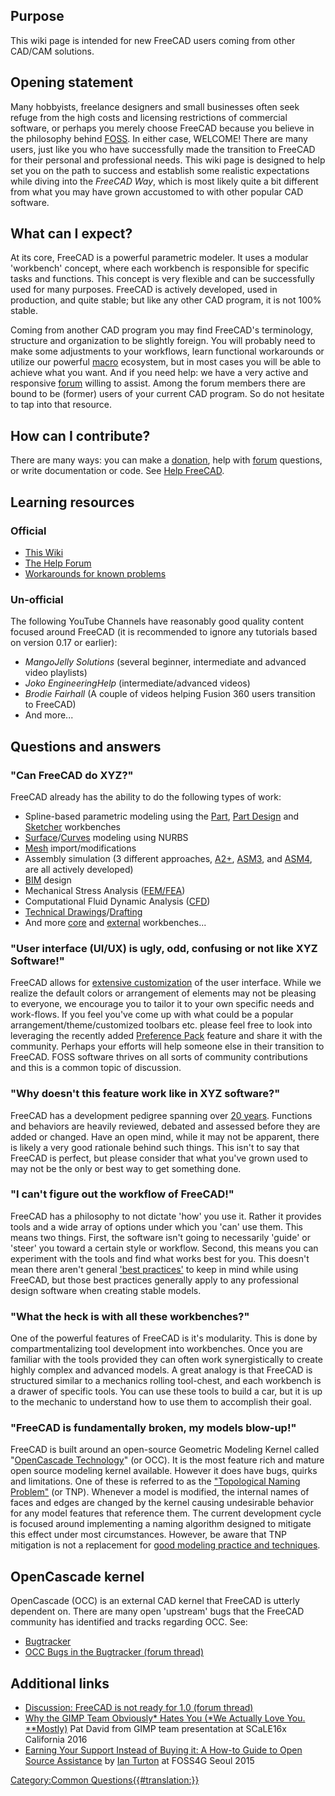 <languages/>
<translate>

<!--T:68-->
{{VeryImportantMessage|While we welcome and encourage community growth and participation, demands, emotional rants and wild claims are generally poorly received as our community is made up of many experienced and passionate supporters of FreeCAD who have heard similar statements many times over. If you find a feature lacking, or something which is annoying for you, we highly encourage you to consider getting engaged with the code itself. FreeCAD is largely developed by a relatively small group of talented people who all have day jobs, families and other interests beyond just programming on-demand. If you have the skills (Python/C++) and motivation to participate, your contributions can help make FreeCAD even better than it is today. You can find tracked bugs/feature requests [https://github.com/FreeCAD/FreeCAD/issues here].}}

</translate>
{{TOCright}}
<translate>

== Purpose == <!--T:37-->

<!--T:38-->
This wiki page is intended for new FreeCAD users coming from other CAD/CAM solutions.

== Opening statement == <!--T:69-->

<!--T:70-->
Many hobbyists, freelance designers and small businesses often seek refuge from the high costs and licensing restrictions of commercial software, or perhaps you merely choose FreeCAD because you believe in the philosophy behind [https://en.wikipedia.org/wiki/FOSS FOSS]. In either case, WELCOME! There are many users, just like you who have successfully made the transition to FreeCAD for their personal and professional needs. This wiki page is designed to help set you on the path to success and establish some realistic expectations while diving into the ''FreeCAD Way'', which is most likely quite a bit different from what you may have grown accustomed to with other popular CAD software.

== What can I expect? == <!--T:43-->

<!--T:44-->
At its core, FreeCAD is a powerful parametric modeler. It uses a modular 'workbench' concept, where each workbench is responsible for specific tasks and functions. This concept is very flexible and can be successfully used for many purposes. FreeCAD is actively developed, used in production, and quite stable; but like any other CAD program, it is not 100% stable.

<!--T:45-->
Coming from another CAD program you may find FreeCAD's terminology, structure and organization to be slightly foreign. You will probably need to make some adjustments to your workflows, learn functional workarounds or utilize our powerful [[Macros|macro]] ecosystem, but in most cases you will be able to achieve what you want. And if you need help: we have a very active and responsive [https://forum.freecad.org/index.php forum] willing to assist. Among the forum members there are bound to be (former) users of your current CAD program. So do not hesitate to tap into that resource.

== How can I contribute? == <!--T:49-->

<!--T:50-->
There are many ways: you can make a [[Donate|donation]], help with [https://forum.freecad.org/index.php forum] questions, or write documentation or code. See [[Help_FreeCAD|Help FreeCAD]].

== Learning resources == <!--T:71-->

=== Official === <!--T:72-->

<!--T:73-->
* [[Main_Page|This Wiki]]
* [https://forum.freecadweb.org/viewforum.php?f=3 The Help Forum]
* [[Workarounds|Workarounds for known problems]]

=== Un-official === <!--T:74-->

<!--T:75-->
The following YouTube Channels have reasonably good quality content focused around FreeCAD (it is recommended to ignore any tutorials based on version 0.17 or earlier):
* ''MangoJelly Solutions'' (several beginner, intermediate and advanced video playlists)
* ''Joko EngineeringHelp'' (intermediate/advanced videos)
* ''Brodie Fairhall'' (A couple of videos helping Fusion 360 users transition to FreeCAD)
* And more...

== Questions and answers == <!--T:76-->

=== "Can FreeCAD do XYZ?" === <!--T:77-->

<!--T:78-->
FreeCAD already has the ability to do the following types of work:
* Spline-based parametric modeling using the [[Part_Workbench|Part]], [[PartDesign_Workbench|Part Design]] and [[Sketcher_Workbench|Sketcher]] workbenches
* [[Surface_Workbench|Surface]]/[[Curves_Workbench|Curves]] modeling using NURBS
* [[Mesh_Workbench|Mesh]] import/modifications
* Assembly simulation (3 different approaches, [[A2plus_Workbench|A2+]],  [[Assembly3_Workbench|ASM3]], and [[Assembly4_Workbench|ASM4]], are all actively developed)
* [[BIM_Workbench|BIM]] design
* Mechanical Stress Analysis ([[FEM_Workbench|FEM/FEA]])
* Computational Fluid Dynamic Analysis ([[Cfd_Workbench|CFD]])
* [[TechDraw_Workbench|Technical Drawings]]/[[Draft_Workbench|Drafting]]
* And more [[Workbenches|core]] and [[External_workbenches|external]] workbenches...

=== "User interface (UI/UX) is ugly, odd, confusing or not like XYZ Software!" === <!--T:79-->

<!--T:80-->
FreeCAD allows for [[Interface_Customization|extensive customization]] of the user interface. While we realize the default colors or arrangement of elements may not be pleasing to everyone, we encourage you to tailor it to your own specific needs and work-flows. If you feel you've come up with what could be a popular arrangement/theme/customized toolbars etc. please feel free to look into leveraging the recently added [[Preference_Packs|Preference Pack]] feature and share it with the community. Perhaps your efforts will help someone else in their transition to FreeCAD. FOSS software thrives on all sorts of community contributions and this is a common topic of discussion.

=== "Why doesn't this feature work like in XYZ software?" === <!--T:81-->

<!--T:82-->
FreeCAD has a development pedigree spanning over [[History|20 years]]. Functions and behaviors are heavily reviewed, debated and assessed before they are added or changed. Have an open mind, while it may not be apparent, there is likely a very good rationale behind such things. This isn't to say that FreeCAD is perfect, but please consider that what you've grown used to may not be the only or best way to get something done.

=== "I can't figure out the workflow of FreeCAD!" === <!--T:83-->

<!--T:84-->
FreeCAD has a philosophy to not dictate 'how' you use it. Rather it provides tools and a wide array of options under which you 'can' use them. This means two things. First, the software isn't going to necessarily 'guide' or 'steer' you toward a certain style or workflow. Second, this means you can experiment with the tools and find what works best for you. This doesn't mean there aren't general [[Feature_editing|'best practices']] to keep in mind while using FreeCAD, but those best practices generally apply to any professional design software when creating stable models.

=== "What the heck is with all these workbenches?" === <!--T:85-->

<!--T:86-->
One of the powerful features of FreeCAD is it's modularity. This is done by compartmentalizing tool development into workbenches. Once you are familiar with the tools provided they can often work synergistically to create highly complex and advanced models. A great analogy is that FreeCAD is structured similar to a mechanics rolling tool-chest, and each workbench is a drawer of specific tools. You can use these tools to build a car, but it is up to the mechanic to understand how to use them to accomplish their goal.

=== "FreeCAD is fundamentally broken, my models blow-up!" === <!--T:87-->

<!--T:88-->
FreeCAD is built around an open-source Geometric Modeling Kernel called "[[OpenCASCADE|OpenCascade Technology]]" (or OCC). It is the most feature rich and mature open source modeling kernel available. However it does have bugs, quirks and limitations. One of these is referred to as the [[Topological_naming_problem|"Topological Naming Problem"]] (or TNP). Whenever a model is modified, the internal names of faces and edges are changed by the kernel causing undesirable behavior for any model features that reference them. The current development cycle is focused around implementing a naming algorithm designed to mitigate this effect under most circumstances. However, be aware that TNP mitigation is not a replacement for [[Feature_editing|good modeling practice and techniques]].

== OpenCascade kernel == <!--T:63-->

<!--T:64-->
OpenCascade (OCC) is an external CAD kernel that FreeCAD is utterly dependent on. There are many open 'upstream' bugs that the FreeCAD community has identified and tracks regarding OCC. See:
* [https://github.com/FreeCAD/FreeCAD/issues?q=is%3Aopen+is%3Aissue+label%3A%223rd+Party%3A+OCC%22 Bugtracker]
* [https://forum.freecad.org/viewtopic.php?t=20264 OCC Bugs in the Bugtracker (forum thread)]

== Additional links == <!--T:66-->

<!--T:67-->
* [https://forum.freecad.org/viewtopic.php?f=8&t=43461 Discussion: FreeCAD is not ready for 1.0 (forum thread)]
* [https://www.youtube.com/watch?v=JBmdbipkbrk Why the GIMP Team Obviously* Hates You (*We Actually Love You. **Mostly)] Pat David from GIMP team presentation at SCaLE16x California 2016
* [https://vimeo.com/144089061 Earning Your Support Instead of Buying it: A How-to Guide to Open Source Assistance] by [https://twitter.com/ijturton Ian Turton] at FOSS4G Seoul 2015


</translate>
[[Category:Common Questions{{#translation:}}]]